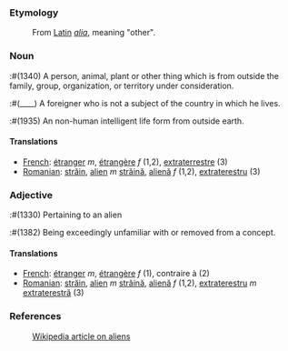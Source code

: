 ===Etymology===
:From [[Latin]] ''[[alia]]'', meaning "other".

===Noun===
:#(1340) A person, animal, plant or other thing which is from outside the family, group, organization, or territory under consideration.
:#(____) A foreigner who is not a subject of the country in which he lives.
:#(1935) An non-human intelligent life form from outside earth.

====Translations====
*[[French]]: [[étranger]] ''m'', [[étrangère]] ''f'' (1,2), [[extraterrestre]] (3)
*[[Romanian]]: [[străin]], [[alien]] ''m'' [[străină]], [[alienă]] ''f'' (1,2), [[extraterestru]] (3)

===Adjective===
:#(1330) Pertaining to an alien
:#(1382) Being exceedingly unfamiliar with or removed from a concept.

====Translations====
*[[French]]: [[étranger]] ''m'', [[étrangère]] ''f'' (1), contraire à (2)
*[[Romanian]]: [[străin]], [[alien]] ''m'' [[străină]], [[alienă]] ''f'' (1,2), [[extraterestru]] ''m'' [[extraterestră]] (3)

===References===
:[[w:Alien|Wikipedia article on aliens]]